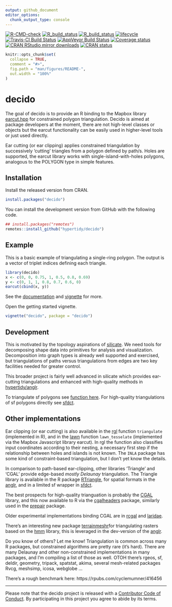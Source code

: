 ```yaml
---
output: github_document
editor_options: 
  chunk_output_type: console
---
```


<!-- README.md is generated from README.Rmd. Please edit that file -->

<!-- badges: start -->
[![R-CMD-check](https://github.com/hypertidy/decido/workflows/R-CMD-check/badge.svg)](https://github.com/hypertidy/decido/actions)
[![R_build_status](https://github.com/hypertidy/decido/workflows/test-coverage/badge.svg)](https://github.com/hypertidy/decido/actions)
[![R_build_status](https://github.com/hypertidy/decido/workflows/pkgdown/badge.svg)](https://github.com/hypertidy/decido/actions)
[![lifecycle](https://img.shields.io/badge/lifecycle-stable-green.svg)](https://www.tidyverse.org/lifecycle/#stable)
[![Travis-CI Build Status](http://badges.herokuapp.com/travis/hypertidy/decido)](https://travis-ci.org/hypertidy/decido)
[![AppVeyor Build Status](https://ci.appveyor.com/api/projects/status/github/hypertidy/decido?branch=master&svg=true)](https://ci.appveyor.com/project/mdsumner/decido) 
[![Coverage status](https://codecov.io/gh/hypertidy/decido/branch/master/graph/badge.svg)](https://codecov.io/github/hypertidy/decido?branch=master)
[![CRAN RStudio mirror downloads](http://cranlogs.r-pkg.org/badges/decido)](https://CRAN.R-project.org/package=decido)
[![CRAN status](https://www.r-pkg.org/badges/version/decido)](https://CRAN.R-project.org/package=decido)
<!-- badges: end -->

```r
knitr::opts_chunk$set(
  collapse = TRUE,
  comment = "#>",
  fig.path = "man/figures/README-",
  out.width = "100%"
)
```
# decido

The goal of decido is to provide an R binding to the Mapbox library [earcut.hpp](https://github.com/mapbox/earcut.hpp) for constrained polygon triangulation. Decido is aimed at package developers
at the moment, there are not high-level classes or objects but the earcut
functionality can be easily used in higher-level tools or just used directly. 

Ear cutting (or ear clipping) applies constrained triangulation by 
successively 'cutting' triangles from a polygon defined by path/s. Holes are supported, the earcut library works with 
single-island-with-holes polygons, analogous to the POLYGON type in simple features. 



## Installation

Install the released version from CRAN. 

```R
install.packages("decido")
```

You can install the development version from GitHub with the following code. 

```R
## install.packages("remotes")
remotes::install_github("hypertidy/decido")
```

## Example

This is a basic example of triangulating a single-ring polygon. The
output is a vector of triplet indices defining each triangle. 


```r
library(decido)
x <- c(0, 0, 0.75, 1, 0.5, 0.8, 0.69)
y <- c(0, 1, 1, 0.8, 0.7, 0.6, 0)
earcut(cbind(x, y))
```

See the [documentation](https://hypertidy.github.io/decido/) and [vignette](https://hypertidy.github.io/decido/articles/decido.html) for more. 

Open the getting started vignette. 

```R
vignette("decido", package = "decido")
```

## Development

This is motivated by the topology aspirations of
[silicate](https://CRAN.r-project.org/package=silicate). We need tools for
decomposing shape data into primitives for analysis and visualization.
Decomposition into graph types is already well supported and exercised, but
triangulations of paths versus triangulations from edges are two key facilities
needed for greater control.

This broader project is fairly well advanced in silicate which provides
ear-cutting triangulations and enhanced with high-quality methods in
[hypertidy/anglr](https://github.com/hypertidy/anglr).

To triangulate sf polygons see [function
here](https://github.com/hypertidy/decido/issues/9). For high-quality
triangulations of sf polygons directly see
[sfdct](https://CRAN.r-project.org/package=sfdct).

## Other implementations

Ear clipping (or ear cutting) is also available in the [rgl](https://CRAN.r-project.org/package=rgl) function `triangulate` (implemented in R), and in the [lawn](https://CRAN.r-project.org/package=lawn) function `lawn_tesselate` (implemented via the Mapbox Javascript library earcut).  In rgl the function also classifies input coordinates according to their nesting, a necessary first step if the relationship between holes and islands is not known.  The `INLA` package has some
kind of constraint-based triangulation, but I don't yet know the details. 

In comparison to path-based ear-clipping, other libraries 'Triangle' and 'CGAL' provide edge-based *mostly Delaunay* triangulation. The Triangle library is available in the R package [RTriangle](https://CRAN.r-project.org/package=RTriangle), for spatial formats in the [anglr](https://CRAN.r-project.org/package=anglr), and in a limited sf wrapper in [sfdct](https://CRAN.r-project.org/package=sfdct). 

The best prospects for high-quality trianguation is probably the [CGAL](https://www.cgal.org/) library, and this now available to R via the [cgalheaders](https://github.com/dickoa/cgalheaders) package, similarly used in the [prepair](https://github.com/dickoa/prepair) package. 

Older experimental implementations binding CGAL are in [rcgal](https://github.com/s-u/rcgal) and [laridae](https://github.com/hypertidy/laridae). 

There's an interesting new package [terrainmeshr](https://CRAN.r-project.org/package=terrainmeshr)for triangulating rasters based on the [hmm](https://github.com/fogleman/hmm) library, this is leveraged in the dev-version of the [anglr](https://CRAN.r-project.org/package=anglr). 

Do you know of others? Let me know!  Triangulation is common across 
many R packages, but constrained algorithms are pretty rare (it's hard).  There are many Delaunay and other non-constrained implementations in many packages, and I'm compiling a list of those as well. OTOH there's rgeos, sf, deldir, geometry, tripack, spatstat, akima, several mesh-related packages Rvcg, meshsimp, icosa, webglobe ...

There's a rough benchmark here: https://rpubs.com/cyclemumner/416456


---

Please note that the decido project is released with a [Contributor Code of Conduct](https://github.com/hypertidy/decido/blob/master/CODE_OF_CONDUCT.md).  By participating in this project you agree to abide by its terms.
